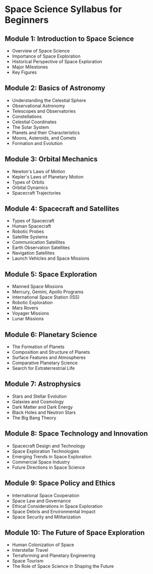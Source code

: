 # Space Science Syllabus for Beginners

## Module 1: Introduction to Space Science

- Overview of Space Science
- Importance of Space Exploration
- Historical Perspective of Space Exploration
- Major Milestones
- Key Figures

## Module 2: Basics of Astronomy

- Understanding the Celestial Sphere
- Observational Astronomy
- Telescopes and Observatories
- Constellations
- Celestial Coordinates
- The Solar System
- Planets and their Characteristics
- Moons, Asteroids, and Comets
- Formation and Evolution

## Module 3: Orbital Mechanics

- Newton's Laws of Motion
- Kepler's Laws of Planetary Motion
- Types of Orbits
- Orbital Dynamics
- Spacecraft Trajectories

## Module 4: Spacecraft and Satellites

- Types of Spacecraft
- Human Spacecraft
- Robotic Probes
- Satellite Systems
- Communication Satellites
- Earth Observation Satellites
- Navigation Satellites
- Launch Vehicles and Space Missions

## Module 5: Space Exploration

- Manned Space Missions
- Mercury, Gemini, Apollo Programs
- International Space Station (ISS)
- Robotic Exploration
- Mars Rovers
- Voyager Missions
- Lunar Missions

## Module 6: Planetary Science

- The Formation of Planets
- Composition and Structure of Planets
- Surface Features and Atmospheres
- Comparative Planetary Science
- Search for Extraterrestrial Life

## Module 7: Astrophysics

- Stars and Stellar Evolution
- Galaxies and Cosmology
- Dark Matter and Dark Energy
- Black Holes and Neutron Stars
- The Big Bang Theory

## Module 8: Space Technology and Innovation

- Spacecraft Design and Technology
- Space Exploration Technologies
- Emerging Trends in Space Exploration
- Commercial Space Industry
- Future Directions in Space Science

## Module 9: Space Policy and Ethics

- International Space Cooperation
- Space Law and Governance
- Ethical Considerations in Space Exploration
- Space Debris and Environmental Impact
- Space Security and Militarization

## Module 10: The Future of Space Exploration

- Human Colonization of Space
- Interstellar Travel
- Terraforming and Planetary Engineering
- Space Tourism
- The Role of Space Science in Shaping the Future
